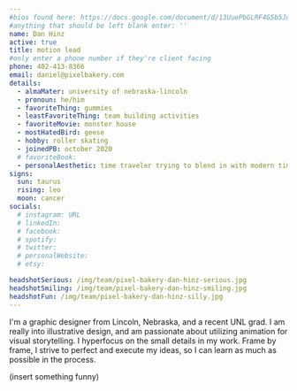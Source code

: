 ```yaml
---
#bios found here: https://docs.google.com/document/d/13UuePbGLRF4G5b5JoEe2Vua3NukZ1-QwRW4Oisnd8lI/edit#
#anything that should be left blank enter: ''
name: Dan Hinz
active: true
title: motion lead
#only enter a phone number if they're client facing
phone: 402-413-8366
email: daniel@pixelbakery.com
details:
  - almaMater: university of nebraska-lincoln
  - pronoun: he/him
  - favoriteThing: gummies
  - leastFavoriteThing: team building activities
  - favoriteMovie: monster house
  - mostHatedBird: geese
  - hobby: roller skating
  - joinedPB: october 2020
  # favoriteBook:
  - personalAesthetic: time traveler trying to blend in with modern times
signs:
  sun: taurus
  rising: leo
  moon: cancer
socials:
  # instagram: URL
  # linkedIn:
  # facebook:
  # spotify:
  # twitter:
  # personalWebsite:
  # etsy:

headshotSerious: /img/team/pixel-bakery-dan-hinz-serious.jpg
headshotSmiling: /img/team/pixel-bakery-dan-hinz-smiling.jpg
headshotFun: /img/team/pixel-bakery-dan-hinz-silly.jpg
---
```


I'm a graphic designer from Lincoln, Nebraska, and a recent UNL grad. I am really into illustrative design, and am passionate about utilizing animation for visual storytelling. I hyperfocus on the small details in my work. Frame by frame, I strive to perfect and execute my ideas, so I can learn as much as possible in the process.

(insert something funny)
